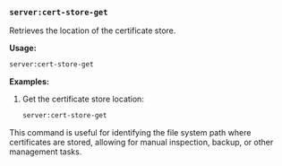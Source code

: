 ### `server:cert-store-get`
 
Retrieves the location of the certificate store.

**Usage:**  
```bash
server:cert-store-get
```

**Examples:**

1. Get the certificate store location:  
   ```bash
   server:cert-store-get
   ```

This command is useful for identifying the file system path where certificates are stored, allowing for manual inspection, backup, or other management tasks.
